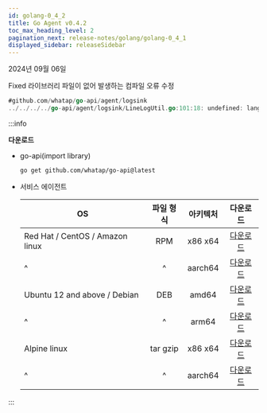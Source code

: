 ```yaml
---
id: golang-0_4_2
title: Go Agent v0.4.2
toc_max_heading_level: 2
pagination_next: release-notes/golang/golang-0_4_1
displayed_sidebar: releaseSidebar
---
```


2024년 09월 06일

<Status priority='0'>Fixed</Status> 라이브러리 파일이 없어 발생하는 컴파일 오류 수정

```go
#github.com/whatap/go-api/agent/logsink
../../../../go-api/agent/logsink/LineLogUtil.go:101:18: undefined: lang.EVENT_STATUS_ON
```


:::info

**다운로드**

* go-api(import library)

  ```bash
  go get github.com/whatap/go-api@latest
  ```

* 서비스 에이전트

  | OS | 파일 형식 | 아키텍처 | 다운로드 |
  | - | :-: | :-: | :-: |
  | Red Hat / CentOS / Amazon linux | RPM | x86 x64 |[다운로드](https://repo.whatap.io/centos/6/x86_64/whatap-agent-0.4-2.x86_64.rpm) |
  | \^ | \^ | aarch64 | [다운로드](https://repo.whatap.io/centos/7/aarch64/whatap-agent-0.4-2.aarch64.rpm) |
  | Ubuntu 12 and above / Debian | DEB | amd64 | [다운로드](https://repo.whatap.io/debian/unstable/whatap-agent_0.4.2_amd64.deb) |
  | \^ | \^ | arm64 | [다운로드](https://repo.whatap.io/debian/unstable/whatap-agent_0.4.2_arm64.deb) |
  | Alpine linux | tar gzip | x86 x64 | [다운로드](https://repo.whatap.io/alpine/x86_64/whatap-agent-0.4.2.tar.gz) |
  | \^ | \^ | aarch64 | [다운로드](https://repo.whatap.io/alpine/aarch64/whatap-agent-0.4.2.tar.gz) |

:::